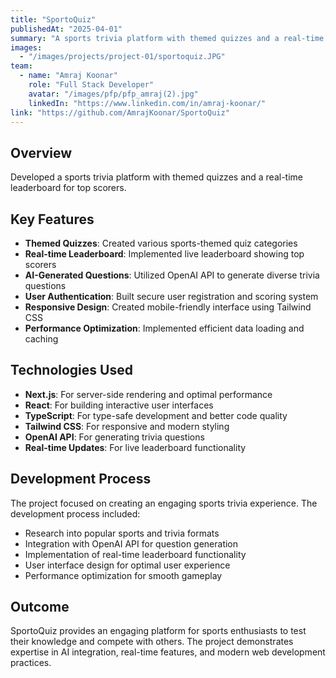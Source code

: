 ```yaml
---
title: "SportoQuiz"
publishedAt: "2025-04-01"
summary: "A sports trivia platform with themed quizzes and a real-time leaderboard for top scorers."
images:
  - "/images/projects/project-01/sportoquiz.JPG"
team:
  - name: "Amraj Koonar"
    role: "Full Stack Developer"
    avatar: "/images/pfp/pfp_amraj(2).jpg"
    linkedIn: "https://www.linkedin.com/in/amraj-koonar/"
link: "https://github.com/AmrajKoonar/SportoQuiz"
---
```


## Overview

Developed a sports trivia platform with themed quizzes and a real-time leaderboard for top scorers.

## Key Features

- **Themed Quizzes**: Created various sports-themed quiz categories
- **Real-time Leaderboard**: Implemented live leaderboard showing top scorers
- **AI-Generated Questions**: Utilized OpenAI API to generate diverse trivia questions
- **User Authentication**: Built secure user registration and scoring system
- **Responsive Design**: Created mobile-friendly interface using Tailwind CSS
- **Performance Optimization**: Implemented efficient data loading and caching

## Technologies Used

- **Next.js**: For server-side rendering and optimal performance
- **React**: For building interactive user interfaces
- **TypeScript**: For type-safe development and better code quality
- **Tailwind CSS**: For responsive and modern styling
- **OpenAI API**: For generating trivia questions
- **Real-time Updates**: For live leaderboard functionality

## Development Process

The project focused on creating an engaging sports trivia experience. The development process included:

- Research into popular sports and trivia formats
- Integration with OpenAI API for question generation
- Implementation of real-time leaderboard functionality
- User interface design for optimal user experience
- Performance optimization for smooth gameplay

## Outcome

SportoQuiz provides an engaging platform for sports enthusiasts to test their knowledge and compete with others. The project demonstrates expertise in AI integration, real-time features, and modern web development practices. 